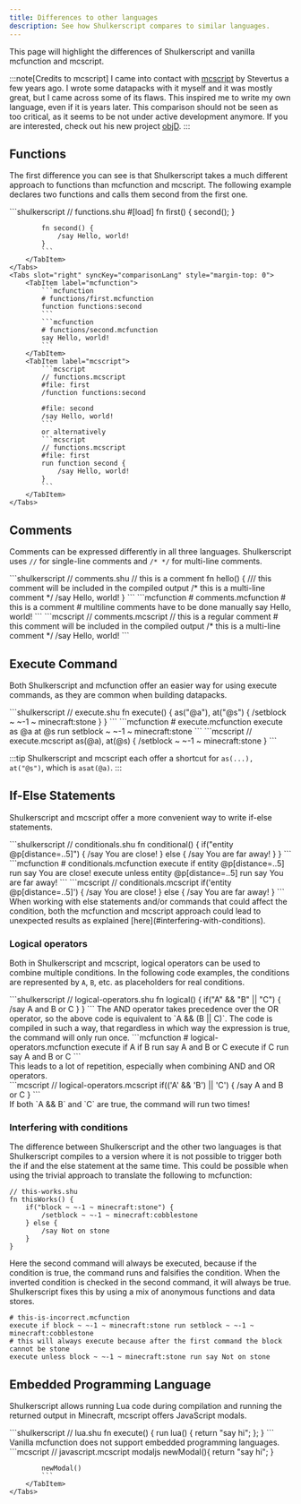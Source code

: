 ```yaml
---
title: Differences to other languages
description: See how Shulkerscript compares to similar languages.
---
```



This page will highlight the differences of Shulkerscript and vanilla mcfunction and mcscript.

:::note[Credits to mcscript]
I came into contact with [mcscript](https://mcscript.stevertus.com/) by Stevertus a few years ago. I wrote some datapacks
with it myself and it was mostly great, but I came across some of its flaws. This inspired me to write my own
language, even if it is years later. This comparison should not be seen as too critical, as it seems to be not
under active development anymore. If you are interested, check out his new project [objD](https://objd.stevertus.com).
:::

## Functions

The first difference you can see is that Shulkerscript takes a much different approach to functions than mcfunction and mcscript.
The following example declares two functions and calls them second from the first one.

<SplitView gap="10px">
    <Tabs slot="left">
        <TabItem label="Shulkerscript">
            ```shulkerscript
            // functions.shu
            #[load]
            fn first() {
                second();
            }

            fn second() {
                /say Hello, world!
            }
            ```
        </TabItem>
    </Tabs>
    <Tabs slot="right" syncKey="comparisonLang" style="margin-top: 0">
        <TabItem label="mcfunction">
            ```mcfunction
            # functions/first.mcfunction
            function functions:second
            ```
            ```mcfunction
            # functions/second.mcfunction
            say Hello, world!
            ```
        </TabItem>
        <TabItem label="mcscript">
            ```mcscript
            // functions.mcscript
            #file: first
            /function functions:second

            #file: second
            /say Hello, world!
            ```
            or alternatively
            ```mcscript
            // functions.mcscript
            #file: first
            run function second {
                /say Hello, world!
            }
            ```
        </TabItem>
    </Tabs>

</SplitView>

## Comments

Comments can be expressed differently in all three languages. Shulkerscript uses `//` for single-line comments and `/* */` for multi-line comments.

<SplitView gap="10px">
    <Tabs slot="left">
        <TabItem label="Shulkerscript">
            ```shulkerscript
            // comments.shu
            // this is a comment
            fn hello() {
                /// this comment will be included in the compiled output
                /*
                    this is a
                    multi-line comment
                */
                /say Hello, world!
            }
            ```
        </TabItem>
    </Tabs>
    <Tabs slot="right" syncKey="comparisonLang" style="margin-top: 0">
        <TabItem label="mcfunction">
            ```mcfunction
            # comments.mcfunction
            # this is a comment
            # multiline comments have to be done manually
            say Hello, world!
            ```
        </TabItem>
        <TabItem label="mcscript">
            ```mcscript
            // comments.mcscript
            // this is a regular comment
            # this comment will be included in the compiled output
            /*
                this is a
                multi-line comment
            */
            /say Hello, world!
            ```
        </TabItem>
    </Tabs>
</SplitView>

## Execute Command

Both Shulkerscript and mcfunction offer an easier way for using execute commands, as they are common when building datapacks.

<SplitView gap="10px">
    <Tabs slot="left">
        <TabItem label="Shulkerscript">
            ```shulkerscript
            // execute.shu
            fn execute() {
                as("@a"), at("@s") {
                    /setblock ~ ~-1 ~ minecraft:stone
                }
            }
            ```
        </TabItem>
    </Tabs>
    <Tabs slot="right" syncKey="comparisonLang" style="margin-top: 0">
        <TabItem label="mcfunction">
            ```mcfunction
            # execute.mcfunction
            execute as @a at @s run setblock ~ ~-1 ~ minecraft:stone
            ```
        </TabItem>
        <TabItem label="mcscript">
            ```mcscript
            // execute.mcscript
            as(@a), at(@s) {
                /setblock ~ ~-1 ~ minecraft:stone
            }
            ```
        </TabItem>
    </Tabs>
</SplitView>

:::tip
Shulkerscript and mcscript each offer a shortcut for `as(...), at("@s")`, which is `asat(@a)`.
:::

## If-Else Statements

Shulkerscript and mcscript offer a more convenient way to write if-else statements.

<SplitView gap="10px">
    <Tabs slot="left">
        <TabItem label="Shulkerscript">
            ```shulkerscript
            // conditionals.shu
            fn conditional() {
                if("entity @p[distance=..5]") {
                    /say You are close!
                } else {
                    /say You are far away!
                }
            }
            ```
        </TabItem>
    </Tabs>
    <Fragment slot="right">
        <Tabs syncKey="comparisonLang" style="margin-top: 0">
            <TabItem label="mcfunction">
                ```mcfunction
                # conditionals.mcfunction
                execute if entity @p[distance=..5] run say You are close!
                execute unless entity @p[distance=..5] run say You are far away!
                ```
            </TabItem>
            <TabItem label="mcscript">
                ```mcscript
                // conditionals.mcscript
                if('entity @p[distance=..5]') {
                    /say You are close!
                } else {
                    /say You are far away!
                }
                ```
            </TabItem>
        </Tabs>
        <Aside type="caution" title="This does not always work!">
            When working with else statements and/or commands that could affect the condition, 
            both the mcfunction and mcscript approach could lead to unexpected results as explained [here](#interfering-with-conditions).
        </Aside>
    </Fragment>
</SplitView>

### Logical operators

Both in Shulkerscript and mcscript, logical operators can be used to combine multiple conditions. 
In the following code examples, the conditions are represented by `A`, `B`, etc. as placeholders for real conditions.

<SplitView gap="10px">
    <Fragment slot="left">
        <Tabs>
            <TabItem label="Shulkerscript">
                ```shulkerscript
                // logical-operators.shu
                fn logical() {
                    if("A" && "B" || "C") {
                        /say A and B or C
                    }
                }
                ```
            </TabItem>
        </Tabs>
        The AND operator takes precedence over the OR operator, so the above code is equivalent to `A && (B || C)`. 
        The code is compiled in such a way, that regardless in which way the expression is true, the command will only run once.
    </Fragment>
    <Fragment slot="right">
        <Tabs syncKey="comparisonLang" style="margin-top: 0">
            <TabItem label="mcfunction">
                ```mcfunction
                # logical-operators.mcfunction
                execute if A if B run say A and B or C
                execute if C run say A and B or C
                ```
                <Aside>
                    This leads to a lot of repetition, especially when combining AND and OR operators.
                </Aside>
            </TabItem>
            <TabItem label="mcscript">
                ```mcscript
                // logical-operators.mcscript
                if(('A' && 'B') || 'C') {
                    /say A and B or C
                }
                ```
            </TabItem>
        </Tabs>
        <Aside type="caution" title="">
            If both `A && B` and `C` are true, the command will run two times!
        </Aside>
    </Fragment>
</SplitView>

### Interfering with conditions

The difference between Shulkerscript and the other two languages is that Shulkerscript compiles to a version
where it is not possible to trigger both the if and the else statement at the same time.
This could be possible when using the trivial approach to translate the following to mcfunction:

```shulkerscript
// this-works.shu
fn thisWorks() {
    if("block ~ ~-1 ~ minecraft:stone") {
        /setblock ~ ~-1 ~ minecraft:cobblestone
    } else {
        /say Not on stone
    }
}
```

Here the second command will always be executed, because if the condition is true, the command runs and falsifies the condition.
When the inverted condition is checked in the second command, it will always be true.
Shulkerscript fixes this by using a mix of anonymous functions and data stores.

```mcfunction
# this-is-incorrect.mcfunction
execute if block ~ ~-1 ~ minecraft:stone run setblock ~ ~-1 ~ minecraft:cobblestone
# this will always execute because after the first command the block cannot be stone
execute unless block ~ ~-1 ~ minecraft:stone run say Not on stone
```

## Embedded Programming Language

Shulkerscript allows running Lua code during compilation and running the returned output in Minecraft, mcscript offers JavaScript modals.

<SplitView gap="10px">
    <Tabs slot="left">
        <TabItem label="Shulkerscript">
            ```shulkerscript
            // lua.shu
            fn execute() {
                run lua() {
                    return "say hi";
                };
            }
            ```
        </TabItem>
    </Tabs>
    <Tabs slot="right" syncKey="comparisonLang" style="margin-top: 0">
        <TabItem label="mcfunction">
            <Aside>
                Vanilla mcfunction does not support embedded programming languages.
            </Aside>
        </TabItem>
        <TabItem label="mcscript">
            ```mcscript
            // javascript.mcscript
            modaljs newModal(){
                return "say hi";
            }

            newModal()
            ```
        </TabItem>
    </Tabs>
</SplitView>